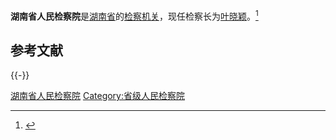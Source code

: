 {{Infobox PRCG
|机构名称 = 湖南省人民检察院
|标志1    = Supreme_People's_Procuratorate_of_P.R.China's_badge_.svg
|标志1说明 = [[中华人民共和国人民检察院检徽|中华人民共和国人民检察院检徽]]
|职位1    = [[检察长|检察长]]
|人员1    = [[叶晓颖|叶晓颖]]
|衔级1    = [[二级大检察官|二级大检察官]]
|职位2    =
|人员2    =
|职位3    =
|人员3    =
|职位4    =
|人员4    =
|授权法源 = [[中华人民共和国宪法|中华人民共和国宪法]]<br />[[s:中华人民共和国刑法|中华人民共和国刑法]]<br />[[s:中华人民共和国刑事诉讼法|中华人民共和国刑事诉讼法]]
|组织法规 = [[s:中华人民共和国人民检察院组织法|中华人民共和国人民检察院组织法]]
|业务上级 = [[中华人民共和国最高人民检察院|中华人民共和国最高人民检察院]]
|组织上级 = [[湖南省人民代表大会|湖南省人民代表大会]]<br />[[湖南省人民代表大会常务委员会|湖南省人民代表大会常务委员会]]
|中共上级 = [[中国共产党湖南省委员会|中国共产党湖南省委员会]]
|中共本级 = 中国共产党湖南省人民检察院党组
|机构类型 = [[检察机关|法律监督机关]]
|行政级别 = 副省级
|地址1    = [[湖南省|湖南省]]
|前身     = 
|邮编1    =
|电话1    =
|网站     = 
|网址     = 
}}
'''湖南省人民检察院'''是[[湖南省|湖南省]]的[[检察机关|检察机关]]，现任检察长为[[叶晓颖|叶晓颖]]。<ref>{{Cite book|title=中国法律年鉴 2018|author=伍晓梅主编; 中国法律年鉴编辑部编|publisher=中国法律年鉴社|year=|issn=1003-1715|location=|pages=}}</ref>

== 参考文献 ==
{{Reflist}}

{{-}}
{{党和国家机构|湖南省|level=高级}}
{{中华人民共和国检察机关}}

[[Category:湖南省人民检察院|]]
[[Category:省级人民检察院|Category:省级人民检察院]]